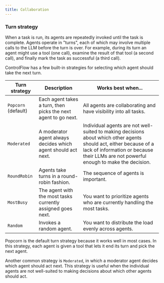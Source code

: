 ```yaml
---
title: Collaboration
---
```


### Turn strategy

When a task is run, its agents are repeatedly invoked until the task is complete. Agents operate in "turns", each of which may involve multiple calls to the LLM before the turn is over. For example, during its turn an agent might use a tool (one call), examine the result of that tool (a second call), and finally mark the task as successful (a third call).

ControlFlow has a few built-in strategies for selecting which agent should take the next turn. 

| Turn strategy | Description | Works best when... |
|---------------|-------------|--------------------|
| `Popcorn` (default)| Each agent takes a turn, then picks the next agent to go next. | All agents are collaborating and have visibility into all tasks. |
| `Moderated` | A moderator agent always decides which agent should act next. | Individual agents are not well-suited to making decisions about which other agents should act, either because of a lack of information or because their LLMs are not powerful enough to make the decision. |
| `RoundRobin` | Agents take turns in a round-robin fashion. | The sequence of agents is important. |
| `MostBusy` | The agent with the most tasks currently assigned goes next. | You want to prioritize agents who are currently handling the most tasks. |
| `Random` | Invokes a random agent. | You want to distribute the load evenly across agents. |

Popcorn is the default turn strategy because it works well in most cases. In this strategy, each agent is given a tool that lets it end its turn and pick the next agent. 

Another common strategy is `Moderated`, in which a moderator agent decides which agent should act next. This strategy is useful when the individual agents are not well-suited to making decisions about which other agents should act.